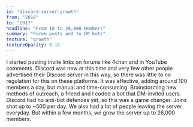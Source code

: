 ```yaml
---
id: "discord-server-growth"
from: "2016"
to: "2017"
headline: "From 10 to 26,000 Members"
summary: "Forum posts and to DM bots"
texture: "growth"
textureOpacity: 0.15
---
```

I started posting invite links on forums like 4chan and in YouTube comments.
Discord was new at this time and very few other people advertised their Discord server in this way, so there was little to no regulation for this on these platforms.
It was effective, adding around 100 members a day, but manual and time-consuming.
Brainstorming new methods of outreach, a friend and I coded a bot that DM-invited users.
Discord had no anti-bot defences yet, so this was a game changer.
Joins shot up to ~500 per day.
We also had a lot of people leaving the server everyday.
But within a few months, we grew the server up to 26,000 members.
